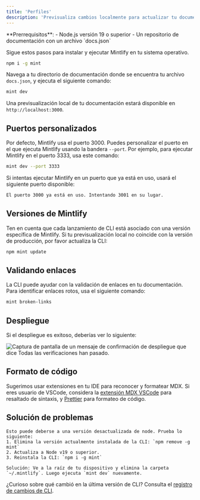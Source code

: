 ```yaml
---
title: 'Perfiles'
description: 'Previsualiza cambios localmente para actualizar tu documentación'
---
```


<Info>
  **Prerrequisitos**:
  - Node.js versión 19 o superior
  - Un repositorio de documentación con un archivo `docs.json`
</Info>

Sigue estos pasos para instalar y ejecutar Mintlify en tu sistema operativo.

<Steps>
<Step title="Instalar la CLI de Mintlify">

```bash
npm i -g mint
```
</Step>

<Step title="Previsualizar localmente">

Navega a tu directorio de documentación donde se encuentra tu archivo `docs.json`, y ejecuta el siguiente comando:

```bash
mint dev
```

Una previsualización local de tu documentación estará disponible en `http://localhost:3000`.

</Step>
</Steps>

## Puertos personalizados

Por defecto, Mintlify usa el puerto 3000. Puedes personalizar el puerto en el que ejecuta Mintlify usando la bandera `--port`. Por ejemplo, para ejecutar Mintlify en el puerto 3333, usa este comando:

```bash
mint dev --port 3333
```

Si intentas ejecutar Mintlify en un puerto que ya está en uso, usará el siguiente puerto disponible:

```md
El puerto 3000 ya está en uso. Intentando 3001 en su lugar.
```

## Versiones de Mintlify

Ten en cuenta que cada lanzamiento de CLI está asociado con una versión específica de Mintlify. Si tu previsualización local no coincide con la versión de producción, por favor actualiza la CLI:

```bash
npm mint update
```

## Validando enlaces

La CLI puede ayudar con la validación de enlaces en tu documentación. Para identificar enlaces rotos, usa el siguiente comando:

```bash
mint broken-links
```

## Despliegue

Si el despliegue es exitoso, deberías ver lo siguiente:

<Frame>
  <img src="/images/checks-passed.png" alt="Captura de pantalla de un mensaje de confirmación de despliegue que dice Todas las verificaciones han pasado." style={{ borderRadius: '0.5rem' }} />
</Frame>

## Formato de código

Sugerimos usar extensiones en tu IDE para reconocer y formatear MDX. Si eres usuario de VSCode, considera la [extensión MDX VSCode](https://marketplace.visualstudio.com/items?itemName=unifiedjs.vscode-mdx) para resaltado de sintaxis, y [Prettier](https://marketplace.visualstudio.com/items?itemName=esbenp.prettier-vscode) para formateo de código.

## Solución de problemas

<AccordionGroup>
  <Accordion title='Error: No se pudo cargar el módulo "sharp" usando el runtime darwin-arm64'>

    Esto puede deberse a una versión desactualizada de node. Prueba lo siguiente:
    1. Elimina la versión actualmente instalada de la CLI: `npm remove -g mint`
    2. Actualiza a Node v19 o superior.
    3. Reinstala la CLI: `npm i -g mint`
  </Accordion>

  <Accordion title="Problema: Encontrando un error desconocido">
  
    Solución: Ve a la raíz de tu dispositivo y elimina la carpeta `~/.mintlify`. Luego ejecuta `mint dev` nuevamente.
  </Accordion>
</AccordionGroup>

¿Curioso sobre qué cambió en la última versión de CLI? Consulta el [registro de cambios de CLI](https://www.npmjs.com/package/mintlify?activeTab=versions).
